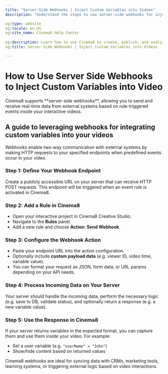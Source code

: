 ```yaml
---
title: "Server-Side Webhooks | Inject Custom Variables into Videos"
description: "Understand the steps to use server-side webhooks for injecting custom variables into video content based on viewer actions. Visit Cinema8."

og:type: website
og:locale: en_US
og:site_name: Cinema8 Help Center
 
og:description: Learn how to use Cinema8 to create, publish, and analyze interactive videos.
og:title: Server-Side Webhooks | Inject Custom Variables into Videos

---
```



# How to Use Server Side Webhooks to Inject Custom Variables into Video

<Callout type="info">
Cinema8 supports **server-side webhooks**, allowing you to send and receive real-time data from external systems based on rule-triggered events inside your interactive videos.
</Callout>

## A guide to leveraging webhooks for integrating custom variables into your videos

Webhooks enable two-way communication with external systems by making HTTP requests to your specified endpoints when predefined events occur in your video.

<Steps>

### Step 1: Define Your Webhook Endpoint

Create a publicly accessible URL on your server that can receive HTTP POST requests. This endpoint will be triggered when an event rule is activated in Cinema8.

### Step 2: Add a Rule in Cinema8

- Open your interactive project in Cinema8 Creative Studio.
- Navigate to the **Rules** panel.
- Add a new rule and choose **Action: Send Webhook**.

### Step 3: Configure the Webhook Action

- Paste your endpoint URL into the action configuration.
- Optionally include **custom payload data** (e.g. viewer ID, video time, variable value).
- You can format your request as JSON, form data, or URL params depending on your API needs.

### Step 4: Process Incoming Data on Your Server

Your server should handle the incoming data, perform the necessary logic (e.g. save to DB, validate status), and optionally return a response (e.g. a new variable value).

### Step 5: Use the Response in Cinema8

If your server returns variables in the expected format, you can capture them and use them inside your video. For example:
- Set a user variable (e.g. `"userName" = "John"`)
- Show/hide content based on returned values

</Steps>

<Callout type="default">
Cinema8 webhooks are ideal for syncing data with CRMs, marketing tools, learning systems, or triggering external logic based on video interactions.
</Callout>
